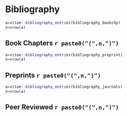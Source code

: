 # Bibliography

```r
a=vitae::bibliography_entries(bibliography_bookchp)
n=nrow(a)
```


## Book Chapters `r paste0("(",n,")")`
\begingroup
\footnotesize
\setlength{\leftskip}{0.1in}
\setlength{\parindent}{-0.1in}

::: {#refs_bookchp}
:::

\endgroup

```r
a=vitae::bibliography_entries(bibliography_preprint)
n=nrow(a)
```

## Preprints `r paste0("(",n,")")`

\begingroup
\footnotesize
\setlength{\leftskip}{0.1in}
\setlength{\parindent}{-0.1in}

::: {#refs_preprint}
:::

\endgroup

```r
a=vitae::bibliography_entries(bibliography_journals)
n=nrow(a)
```

## Peer Reviewed `r paste0("(",n,")")`

\begingroup
\footnotesize
\setlength{\leftskip}{0.1in}
\setlength{\parindent}{-0.1in}

::: {#refs_journals}
:::

\endgroup


